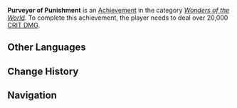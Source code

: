 {{Achievement Infobox
|title        = Purveyor of Punishment
|id           = 82042
|order id     = 2042
|category     = Wonders of the World
|description  = Deal over 20,000 [[CRIT DMG]].
|requirements = 
|primogems    = 10
|tracking     = Tracks your highest CRIT DMG record.
|hidden       = 1
|topic        = 
|set          = Purveyor of Punishment
|tier         = 2
|tiers_total  = 3
|tier1        = Purveyor of Punishment (Tier 1)
|tier2        = Purveyor of Punishment (Tier 2)
|tier3        = Purveyor of Punishment (Tier 3)
|prev         = Purveyor of Punishment (Tier 1)
|next         = Purveyor of Punishment (Tier 3)
|type         = Exploration
}}
'''Purveyor of Punishment''' is an [[Achievement]] in the category ''[[Wonders of the World]]''. To complete this achievement, the player needs to deal over 20,000 [[CRIT DMG]].
<!--
==Trivia==

==Video Guides==
{{EVT
|video1   = 
|caption1 = 
}}
-->
==Other Languages==
{{Transclude|Purveyor of Punishment|Other Languages}}

==Change History==
{{Change History|1.0}}
<!--
==References==
{{Reflist}}
-->
==Navigation==
{{Achievement Navbox|Wonders of the World|Exploration}}